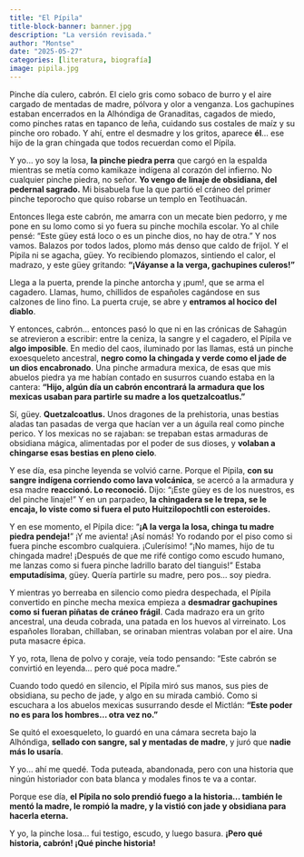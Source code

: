 ```yaml
---
title: "El Pípila"
title-block-banner: banner.jpg
description: "La versión revisada."
author: "Montse"
date: "2025-05-27"
categories: [literatura, biografía]
image: pipila.jpg
---
```


Pinche día culero, cabrón. El cielo gris como sobaco de burro y el aire cargado de mentadas de madre, pólvora y olor a venganza. Los gachupines estaban encerrados en la Alhóndiga de Granaditas, cagados de miedo, como pinches ratas en tapanco de leña, cuidando sus costales de maíz y su pinche oro robado. Y ahí, entre el desmadre y los gritos, aparece **él**… ese hijo de la gran chingada que todos recuerdan como el Pípila.

Y yo… yo soy la losa, **la pinche piedra perra** que cargó en la espalda mientras se metía como kamikaze indígena al corazón del infierno. No cualquier pinche piedra, no señor. **Yo vengo de linaje de obsidiana, del pedernal sagrado.** Mi bisabuela fue la que partió el cráneo del primer pinche teporocho que quiso robarse un templo en Teotihuacán.

Entonces llega este cabrón, me amarra con un mecate bien pedorro, y me pone en su lomo como si yo fuera su pinche mochila escolar. Yo al chile pensé: "Este güey está loco o es un pinche dios, no hay de otra." Y nos vamos. Balazos por todos lados, plomo más denso que caldo de frijol. Y el Pípila ni se agacha, güey. Yo recibiendo plomazos, sintiendo el calor, el madrazo, y este güey gritando: **“¡Váyanse a la verga, gachupines culeros!”**

Llega a la puerta, prende la pinche antorcha y ¡pum!, que se arma el cagadero. Llamas, humo, chillidos de españoles cagándose en sus calzones de lino fino. La puerta cruje, se abre y **entramos al hocico del diablo**.

Y entonces, cabrón… entonces pasó lo que ni en las crónicas de Sahagún se atrevieron a escribir: entre la ceniza, la sangre y el cagadero, el Pípila ve **algo imposible**. En medio del caos, iluminado por las llamas, está un pinche exoesqueleto ancestral, **negro como la chingada y verde como el jade de un dios encabronado**. Una pinche armadura mexica, de esas que mis abuelos piedra ya me habían contado en susurros cuando estaba en la cantera: **"Hijo, algún día un cabrón encontrará la armadura que los mexicas usaban para partirle su madre a los quetzalcoatlus."**

Sí, güey. **Quetzalcoatlus.** Unos dragones de la prehistoria, unas bestias aladas tan pasadas de verga que hacían ver a un águila real como pinche perico. Y los mexicas no se rajaban: se trepaban estas armaduras de obsidiana mágica, alimentadas por el poder de sus dioses, y **volaban a chingarse esas bestias en pleno cielo**.

Y ese día, esa pinche leyenda se volvió carne. Porque el Pípila, **con su sangre indígena corriendo como lava volcánica**, se acercó a la armadura y esa madre **reaccionó. Lo reconoció.** Dijo: “¡Este güey es de los nuestros, es del pinche linaje!” Y en un parpadeo, **la chingadera se le trepa, se le encaja, lo viste como si fuera el puto Huitzilopochtli con esteroides.**

Y en ese momento, el Pípila dice: “**¡A la verga la losa, chinga tu madre piedra pendeja!**” ¡Y me avienta! ¡Así nomás! Yo rodando por el piso como si fuera pinche escombro cualquiera. ¡Culerísimo! “¡No mames, hijo de tu chingada madre! ¡Después de que me rifé contigo como escudo humano, me lanzas como si fuera pinche ladrillo barato del tianguis!” Estaba **emputadísima**, güey. Quería partirle su madre, pero pos… soy piedra.

Y mientras yo berreaba en silencio como piedra despechada, el Pípila convertido en pinche mecha mexica empieza a **desmadrar gachupines como si fueran piñatas de cráneo frágil**. Cada madrazo era un grito ancestral, una deuda cobrada, una patada en los huevos al virreinato. Los españoles lloraban, chillaban, se orinaban mientras volaban por el aire. Una puta masacre épica.

Y yo, rota, llena de polvo y coraje, veía todo pensando: “Este cabrón se convirtió en leyenda... pero qué poca madre.”

Cuando todo quedó en silencio, el Pípila miró sus manos, sus pies de obsidiana, su pecho de jade, y algo en su mirada cambió. Como si escuchara a los abuelos mexicas susurrando desde el Mictlán: **“Este poder no es para los hombres… otra vez no.”**

Se quitó el exoesqueleto, lo guardó en una cámara secreta bajo la Alhóndiga, **sellado con sangre, sal y mentadas de madre**, y juró que **nadie más lo usaría**.

Y yo... ahí me quedé. Toda puteada, abandonada, pero con una historia que ningún historiador con bata blanca y modales finos te va a contar.

Porque ese día, **el Pípila no solo prendió fuego a la historia... también le mentó la madre, le rompió la madre, y la vistió con jade y obsidiana para hacerla eterna.**

Y yo, la pinche losa… fui testigo, escudo, y luego basura.
**¡Pero qué historia, cabrón! ¡Qué pinche historia!**